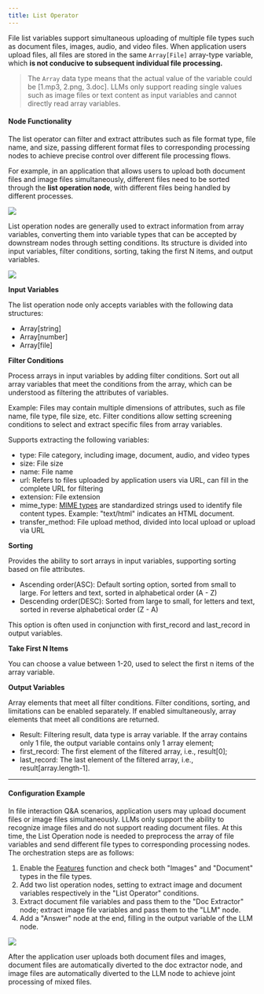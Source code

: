```yaml
---
title: List Operator
---
```


File list variables support simultaneous uploading of multiple file types such as document files, images, audio, and video files. When application users upload files, all files are stored in the same `Array[File]` array-type variable, which **is not conducive to subsequent individual file processing.**

> The `Array` data type means that the actual value of the variable could be \[1.mp3, 2.png, 3.doc]. LLMs only support reading single values such as image files or text content as input variables and cannot directly read array variables.

#### Node Functionality

The list operator can filter and extract attributes such as file format type, file name, and size, passing different format files to corresponding processing nodes to achieve precise control over different file processing flows.

For example, in an application that allows users to upload both document files and image files simultaneously, different files need to be sorted through the **list operation node**, with different files being handled by different processes.

![](/images/assets/image-(123).png)

List operation nodes are generally used to extract information from array variables, converting them into variable types that can be accepted by downstream nodes through setting conditions. Its structure is divided into input variables, filter conditions, sorting, taking the first N items, and output variables.

![](/images/assets/image-(132).png)

**Input Variables**

The list operation node only accepts variables with the following data structures:

* Array\[string]
* Array\[number]
* Array\[file]

**Filter Conditions**

Process arrays in input variables by adding filter conditions. Sort out all array variables that meet the conditions from the array, which can be understood as filtering the attributes of variables.

Example: Files may contain multiple dimensions of attributes, such as file name, file type, file size, etc. Filter conditions allow setting screening conditions to select and extract specific files from array variables.

Supports extracting the following variables:

* type: File category, including image, document, audio, and video types
* size: File size
* name: File name
* url: Refers to files uploaded by application users via URL, can fill in the complete URL for filtering
* extension: File extension
* mime\_type: [MIME types](https://datatracker.ietf.org/doc/html/rfc2046) are standardized strings used to identify file content types. Example: "text/html" indicates an HTML document.
* transfer\_method: File upload method, divided into local upload or upload via URL

**Sorting**

Provides the ability to sort arrays in input variables, supporting sorting based on file attributes.

* Ascending order(ASC): Default sorting option, sorted from small to large. For letters and text, sorted in alphabetical order (A - Z)
* Descending order(DESC): Sorted from large to small, for letters and text, sorted in reverse alphabetical order (Z - A)

This option is often used in conjunction with first\_record and last\_record in output variables.

**Take First N Items**

You can choose a value between 1-20, used to select the first n items of the array variable.

**Output Variables**

Array elements that meet all filter conditions. Filter conditions, sorting, and limitations can be enabled separately. If enabled simultaneously, array elements that meet all conditions are returned.

* Result: Filtering result, data type is array variable. If the array contains only 1 file, the output variable contains only 1 array element;
* first\_record: The first element of the filtered array, i.e., result\[0];
* last\_record: The last element of the filtered array, i.e., result\[array.length-1].

***

#### Configuration Example

In file interaction Q\&A scenarios, application users may upload document files or image files simultaneously. LLMs only support the ability to recognize image files and do not support reading document files. At this time, the List Operation node is needed to preprocess the array of file variables and send different file types to corresponding processing nodes. The orchestration steps are as follows:

1. Enable the [Features](/en-us/user-guide/build-app/flow-app/additional-features) function and check both "Images" and "Document" types in the file types.
2. Add two list operation nodes, setting to extract image and document variables respectively in the "List Operator" conditions.
3. Extract document file variables and pass them to the "Doc Extractor" node; extract image file variables and pass them to the "LLM" node.
4. Add a "Answer" node at the end, filling in the output variable of the LLM node.

![](/images/assets/image-(133).png)

After the application user uploads both document files and images, document files are automatically diverted to the doc extractor node, and image files are automatically diverted to the LLM node to achieve joint processing of mixed files.
